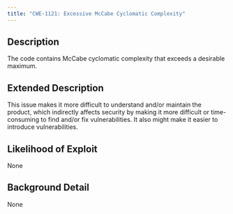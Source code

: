 ```yaml
---
title: "CWE-1121: Excessive McCabe Cyclomatic Complexity"
---
```


## Description
The code contains McCabe cyclomatic complexity that exceeds a
	desirable maximum.

## Extended Description
This issue makes it more difficult to understand and/or maintain the product, which indirectly affects security by making it more difficult or time-consuming to find and/or fix vulnerabilities.  It also might make it easier to introduce vulnerabilities.

## Likelihood of Exploit
None

## Background Detail
None
        